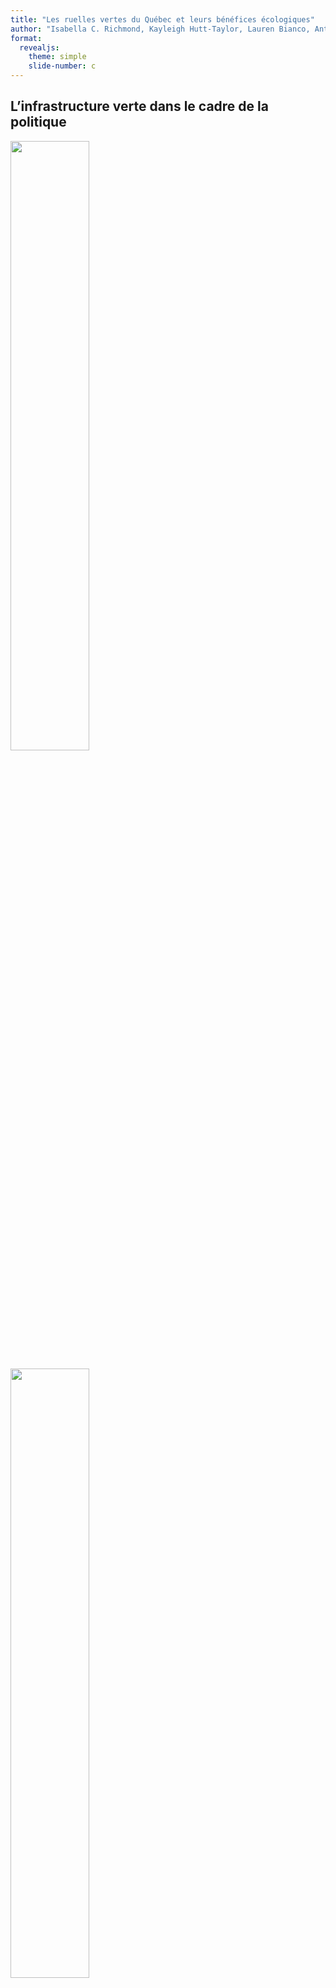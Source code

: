 ```yaml
---
title: "Les ruelles vertes du Québec et leurs bénéfices écologiques"
author: "Isabella C. Richmond, Kayleigh Hutt-Taylor, Lauren Bianco, Antonia Vieira Zanella, Carly D. Ziter"
format: 
  revealjs:
    theme: simple
    slide-number: c
---
```


## L'infrastructure verte dans le cadre de la politique

![](presentation_imgs/ppec.png){fig-align="center" width="50%"}

![](presentation_imgs/montrealbudg.png){fig-align="center" width="50%"}

::: notes
-   on title slide make sure to finish the full name of the title

-   define green infrastructure: Les infrastructures végétalisées (IV) incluent toutes les phytotechnologies et les pratiques de verdissement (par Québec Vert).

-   green infrastructure is increasing as a popular solution to many of the problems our cities face as a result of climate change; the urban heat island effect, flooding, connection with nature, etc.

-   policy that explicitly addresses or mentions green infrastructure is increasing, including in Quebec

-   for example, green infrastructure is mentioned in the Plan pour une economie verte 2030 du Quebec, Montreal's city budget, and is incorporated in many ways in other cities across Quebec such as Trois Rivieres and Quebec City
:::

## Les affirmations des infrastructures vertes

![[Le rapport sur les enjeux nationaux](https://changingclimate.ca/national-issues/fr/)](presentation_imgs/parkbenefits_fr.png)

::: notes
-   Many policies or projects that include IV have a long list of benefits that resembles the one on the screen
-   Some of these, and potentially all of them, are true in various IV projects
-   but these claims often go un-interrogated
-   what IV are providing which of these? What management strategies maximize one type of benefit or harmonize across many? This fundamental gap was the impetus for our collaborative project
:::

## L'étude de cas des ruelles vertes

::: columns
::: {.column width="60%"}
::: {layout="[[-1], [1], [-1]]"}

-   Augmenter la biodiversité

-   Augmenter la connectivité biologique

-   Réduire l’effet d’îlots de chaleur

-   Améliorer la qualité de l’air

-   Fournissent des habitats pour des petits mammifères, des oiseaux et des insectes
:::
:::

::: {.column width="40%"}

::: {layout="[[-1], [1], [-1]]"}
![](presentation_imgs/ecoquartiers.png){fig-align="left"}
:::
:::
:::

::: notes
-   ruelles vertes are a great example of everything we have been discussing up to this point
-   they are a really interesting form of green infrastructure because they allow greening in already dense areas of cities
-   they are increasing in popularity across the world, as well as in Quebec
-   the policies surrounding them claim that they provide many benefits
-   for example, eco quartiers is one of the organizations that runs the ruelles vertes program in Montreal and it has a long list of benefits of ruelles vertes in the city
-   we don't actually know what the advantages and disadvantages of ruelles vertes may be in many cases
:::




## Ecosystem services & ecological benefits

## Our research questions

## Sampling: green alleyways

## Sampling: ecosystem services

## Sampling: ecological benefits

## Provision of temperature mitigation

## Provision of biodiversity

## Trade-offs & synergies

## Merci beaucoup!

::: columns
::: {.column width="60%"}
![](presentation_imgs/ZULE_logo_green_name.png)

![](presentation_imgs/LabPhoto_Summer2024.jpg){width="70%" fig-align="center"}
:::

::: {.column width="40%"}
::: {layout="[[-1], [1], [-1]]"}
-   Johanna Arnet
-   Mes collaborateurs/collaboratrices a UQAM, Organisme Respire, UdeM
-   Les personnes interviewées
-   Les arbres et les plantes
:::
:::
:::

## Des questions?

![](presentation_imgs/bigtree.jpg){fig-align="center"}
